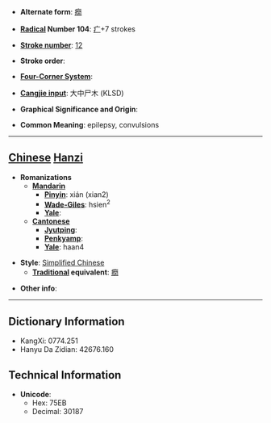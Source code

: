 * '''Alternate form''': [[癇]]

* '''[[Wiktionary:Chinese radical index| Radical]] Number 104''': [[Wiktionary:Chinese radical index 疒|疒]]+7 strokes

* '''[[Wiktionary:Chinese total strokes index|Stroke number]]''': [[Wiktionary:Chinese total strokes index 12|12]]

* '''Stroke order''': 

* '''[[Wiktionary:Chinese four corner index|Four-Corner System]]''': 

* '''[[Wiktionary:Chinese Cangjie index|Cangjie input]]''': 大中尸木 (KLSD)

* '''Graphical Significance and Origin''': 

* '''Common Meaning''': epilepsy, convulsions

----

== [[Chinese]] [[Hanzi]] ==

* '''Romanizations'''
** '''[[Mandarin]]'''
*** '''[[Pinyin]]''': xián (xian2)
*** '''[[Wade-Giles]]''': hsien<sup>2</sup>
*** '''[[Yale]]''': 
** '''[[Cantonese]]'''
*** '''[[Jyutping]]''':
*** '''[[Penkyamp]]''': 
*** '''[[Yale]]''': haan4

* '''Style''': [[Simplified Chinese]] 
** '''[[Traditional Chinese|Traditional]] equivalent''': [[癇]]

* '''Other info''': 

----

== Dictionary Information ==

* KangXi: 0774.251
* Hanyu Da Zidian: 42676.160

== Technical Information ==

* '''Unicode''':
** Hex: 75EB
** Decimal: 30187